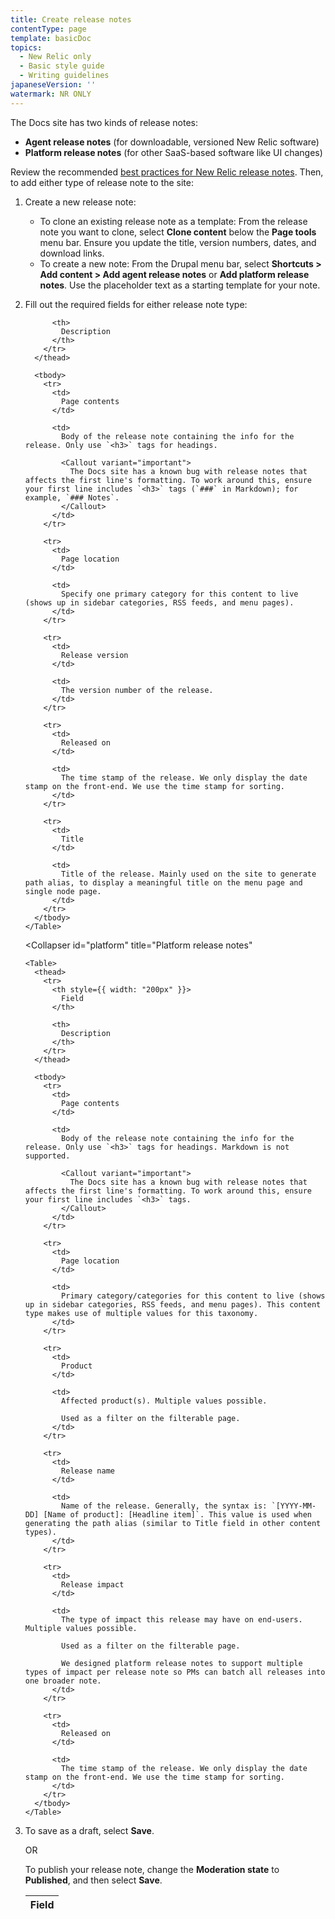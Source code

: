 ```yaml
---
title: Create release notes
contentType: page
template: basicDoc
topics:
  - New Relic only
  - Basic style guide
  - Writing guidelines
japaneseVersion: ''
watermark: NR ONLY
---
```


The Docs site has two kinds of release notes:

* **Agent release notes** (for downloadable, versioned New Relic software)
* **Platform release notes** (for other SaaS-based software like UI changes)

Review the recommended [best practices for New Relic release notes](https://nerdlife.datanerd.us/new-relic/best-practices-for-release-notes). Then, to add either type of release note to the site:

1. Create a new release note:
   * To clone an existing release note as a template: From the release note you want to clone, select **Clone content** below the **Page tools** menu bar. Ensure you update the title, version numbers, dates, and download links.
   * To create a new note: From the Drupal menu bar, select **Shortcuts > Add content > Add agent release notes** or **Add platform release notes**. Use the placeholder text as a starting template for your note.
2. Fill out the required fields for either release note type:

   <CollapserGroup>
     <Collapser
       id="agent"
       title="Agent release notes"
     >
       <Table>
         <thead>
           <tr>
             <th style={{ width: "200px" }}>
               Field
             </th>

             <th>
               Description
             </th>
           </tr>
         </thead>

         <tbody>
           <tr>
             <td>
               Page contents
             </td>

             <td>
               Body of the release note containing the info for the release. Only use `<h3>` tags for headings.

               <Callout variant="important">
                 The Docs site has a known bug with release notes that affects the first line's formatting. To work around this, ensure your first line includes `<h3>` tags (`###` in Markdown); for example, `### Notes`.
               </Callout>
             </td>
           </tr>

           <tr>
             <td>
               Page location
             </td>

             <td>
               Specify one primary category for this content to live (shows up in sidebar categories, RSS feeds, and menu pages).
             </td>
           </tr>

           <tr>
             <td>
               Release version
             </td>

             <td>
               The version number of the release.
             </td>
           </tr>

           <tr>
             <td>
               Released on
             </td>

             <td>
               The time stamp of the release. We only display the date stamp on the front-end. We use the time stamp for sorting.
             </td>
           </tr>

           <tr>
             <td>
               Title
             </td>

             <td>
               Title of the release. Mainly used on the site to generate path alias, to display a meaningful title on the menu page and single node page.
             </td>
           </tr>
         </tbody>
       </Table>
     </Collapser>

     <Collapser
       id="platform"
       title="Platform release notes"
     >
       <Table>
         <thead>
           <tr>
             <th style={{ width: "200px" }}>
               Field
             </th>

             <th>
               Description
             </th>
           </tr>
         </thead>

         <tbody>
           <tr>
             <td>
               Page contents
             </td>

             <td>
               Body of the release note containing the info for the release. Only use `<h3>` tags for headings. Markdown is not supported.

               <Callout variant="important">
                 The Docs site has a known bug with release notes that affects the first line's formatting. To work around this, ensure your first line includes `<h3>` tags.
               </Callout>
             </td>
           </tr>

           <tr>
             <td>
               Page location
             </td>

             <td>
               Primary category/categories for this content to live (shows up in sidebar categories, RSS feeds, and menu pages). This content type makes use of multiple values for this taxonomy.
             </td>
           </tr>

           <tr>
             <td>
               Product
             </td>

             <td>
               Affected product(s). Multiple values possible.

               Used as a filter on the filterable page.
             </td>
           </tr>

           <tr>
             <td>
               Release name
             </td>

             <td>
               Name of the release. Generally, the syntax is: `[YYYY-MM-DD] [Name of product]: [Headline item]`. This value is used when generating the path alias (similar to Title field in other content types).
             </td>
           </tr>

           <tr>
             <td>
               Release impact
             </td>

             <td>
               The type of impact this release may have on end-users. Multiple values possible.

               Used as a filter on the filterable page.

               We designed platform release notes to support multiple types of impact per release note so PMs can batch all releases into one broader note.
             </td>
           </tr>

           <tr>
             <td>
               Released on
             </td>

             <td>
               The time stamp of the release. We only display the date stamp on the front-end. We use the time stamp for sorting.
             </td>
           </tr>
         </tbody>
       </Table>
     </Collapser>
   </CollapserGroup>
3. To save as a draft, select **Save**.

   OR

   To publish your release note, change the **Moderation state** to **Published**, and then select **Save**.
